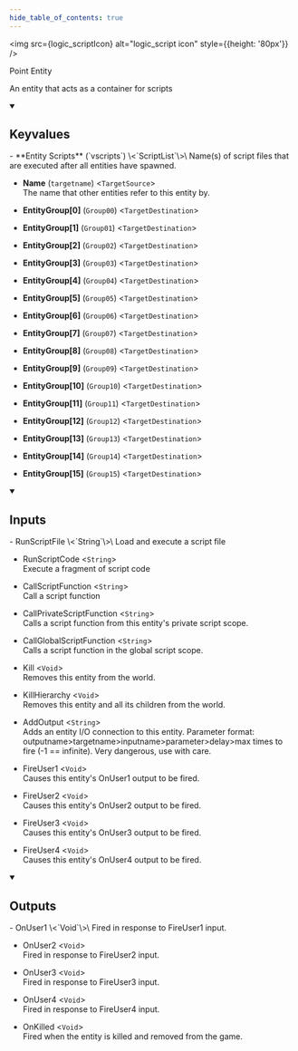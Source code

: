 ```yaml
---
hide_table_of_contents: true
---
```



<img src={logic_scriptIcon} alt="logic_script icon" style={{height: '80px'}} />

Point Entity

An entity that acts as a container for scripts

<details open>
<summary><h2>Keyvalues</h2></summary>
- **Entity Scripts** (`vscripts`) \<`ScriptList`\>\
Name(s) of script files that are executed after all entities have spawned.

- **Name** (`targetname`) \<`TargetSource`\>\
The name that other entities refer to this entity by.

- **EntityGroup[0]** (`Group00`) \<`TargetDestination`\>

- **EntityGroup[1]** (`Group01`) \<`TargetDestination`\>

- **EntityGroup[2]** (`Group02`) \<`TargetDestination`\>

- **EntityGroup[3]** (`Group03`) \<`TargetDestination`\>

- **EntityGroup[4]** (`Group04`) \<`TargetDestination`\>

- **EntityGroup[5]** (`Group05`) \<`TargetDestination`\>

- **EntityGroup[6]** (`Group06`) \<`TargetDestination`\>

- **EntityGroup[7]** (`Group07`) \<`TargetDestination`\>

- **EntityGroup[8]** (`Group08`) \<`TargetDestination`\>

- **EntityGroup[9]** (`Group09`) \<`TargetDestination`\>

- **EntityGroup[10]** (`Group10`) \<`TargetDestination`\>

- **EntityGroup[11]** (`Group11`) \<`TargetDestination`\>

- **EntityGroup[12]** (`Group12`) \<`TargetDestination`\>

- **EntityGroup[13]** (`Group13`) \<`TargetDestination`\>

- **EntityGroup[14]** (`Group14`) \<`TargetDestination`\>

- **EntityGroup[15]** (`Group15`) \<`TargetDestination`\>


 </details>
<details open>
<summary><h2>Inputs</h2></summary>
- RunScriptFile \<`String`\>\
Load and execute a script file

- RunScriptCode \<`String`\>\
Execute a fragment of script code

- CallScriptFunction \<`String`\>\
Call a script function

- CallPrivateScriptFunction \<`String`\>\
Calls a script function from this entity's private script scope.

- CallGlobalScriptFunction \<`String`\>\
Calls a script function in the global script scope.

- Kill \<`Void`\>\
Removes this entity from the world.

- KillHierarchy \<`Void`\>\
Removes this entity and all its children from the world.

- AddOutput \<`String`\>\
Adds an entity I/O connection to this entity. Parameter format: outputname&gt;targetname>inputname&gt;parameter&gt;delay&gt;max times to fire (-1 == infinite). Very dangerous, use with care.

- FireUser1 \<`Void`\>\
Causes this entity's OnUser1 output to be fired.

- FireUser2 \<`Void`\>\
Causes this entity's OnUser2 output to be fired.

- FireUser3 \<`Void`\>\
Causes this entity's OnUser3 output to be fired.

- FireUser4 \<`Void`\>\
Causes this entity's OnUser4 output to be fired.


 </details>
<details open>
<summary><h2>Outputs</h2></summary>
- OnUser1 \<`Void`\>\
Fired in response to FireUser1 input.

- OnUser2 \<`Void`\>\
Fired in response to FireUser2 input.

- OnUser3 \<`Void`\>\
Fired in response to FireUser3 input.

- OnUser4 \<`Void`\>\
Fired in response to FireUser4 input.

- OnKilled \<`Void`\>\
Fired when the entity is killed and removed from the game.


 </details>
